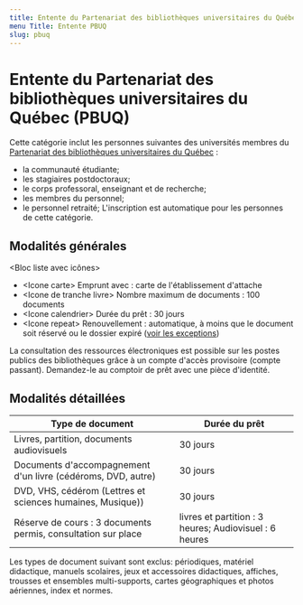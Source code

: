 ```yaml
---
title: Entente du Partenariat des bibliothèques universitaires du Québec (PBUQ)
menu Title: Entente PBUQ
slug: pbuq
---
```


# Entente du Partenariat des bibliothèques universitaires du Québec (PBUQ)

Cette catégorie inclut les personnes suivantes des universités membres du [Partenariat des bibliothèques universitaires du Québec](https://pbuq.ca/) :

- la communauté étudiante;
- les stagiaires postdoctoraux;
- le corps professoral, enseignant et de recherche;
- les membres du personnel;
- le personnel retraité; L'inscription est automatique pour les personnes de cette catégorie.

## Modalités générales

<Bloc liste avec icônes>

- &lt;Icone carte> Emprunt avec : carte de l'établissement d'attache
- &lt;Icone de tranche livre> Nombre maximum de documents : 100 documents
- &lt;Icone calendrier> Durée du prêt : 30 jours
- &lt;Icone repeat> Renouvellement : automatique, à moins que le document soit réservé ou le dossier expiré ([voir les exceptions](../obtenir/pret-renouvellement-retour/index.mdx)) 

</Bloc>

La consultation des ressources électroniques est possible sur les postes publics des bibliothèques grâce à un compte d'accès provisoire (compte passant). Demandez-le au comptoir de prêt avec une pièce d'identité.

## Modalités détaillées

| Type de document                                              | Durée du prêt                                          |
| ------------------------------------------------------------- | ------------------------------------------------------ |
| Livres, partition, documents audiovisuels                     | 30 jours                                               |
| Documents d'accompagnement d'un livre (cédéroms, DVD, autre)  | 30 jours                                               |
| DVD, VHS, cédérom (Lettres et sciences humaines, Musique))    | 30 jours                                               |
| Réserve de cours : 3 documents permis, consultation sur place | livres et partition : 3 heures; Audiovisuel : 6 heures |

Les types de document suivant sont exclus: périodiques, matériel didactique, manuels scolaires, jeux et accessoires didactiques, affiches, trousses et ensembles multi-supports, cartes géographiques et photos aériennes, index et normes.
